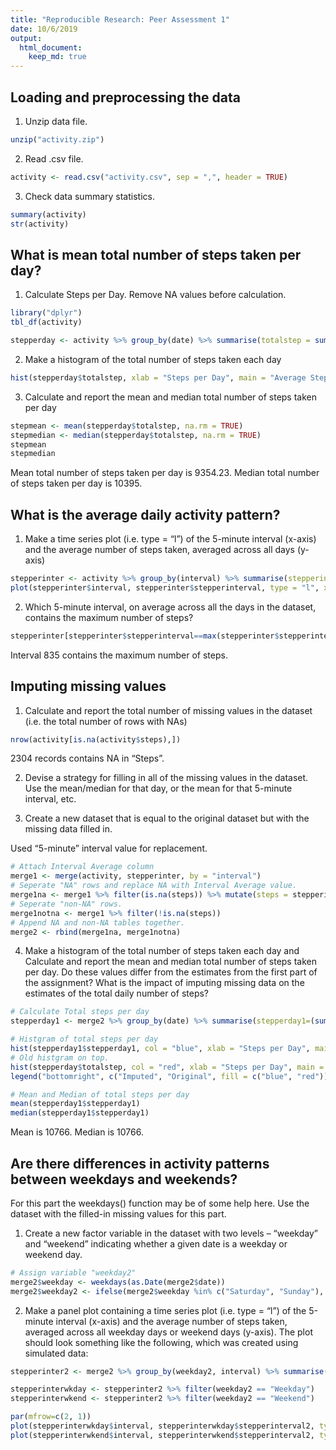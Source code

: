 ```yaml
---
title: "Reproducible Research: Peer Assessment 1"
date: 10/6/2019
output: 
  html_document:
    keep_md: true
---
```



## Loading and preprocessing the data
1. Unzip data file.
```r
unzip("activity.zip")
```

2. Read .csv file.
```r
activity <- read.csv("activity.csv", sep = ",", header = TRUE)
```

3. Check data summary statistics.
```r
summary(activity)
str(activity)
```

## What is mean total number of steps taken per day?
1. Calculate Steps per Day. Remove NA values before calculation.

```r
library("dplyr")
tbl_df(activity)
```

```r
stepperday <- activity %>% group_by(date) %>% summarise(totalstep = sum(steps, na.rm = TRUE))
```

2. Make a histogram of the total number of steps taken each day
```r
hist(stepperday$totalstep, xlab = "Steps per Day", main = "Average Steps per Day")
```

3. Calculate and report the mean and median total number of steps taken per day
```r
stepmean <- mean(stepperday$totalstep, na.rm = TRUE)
stepmedian <- median(stepperday$totalstep, na.rm = TRUE)
stepmean
stepmedian
```
Mean total number of steps taken per day is 9354.23.
Median total number of steps taken per day is 10395.


## What is the average daily activity pattern?
1. Make a time series plot (i.e. type = "l") of the 5-minute interval (x-axis) and the average number of steps taken, averaged across all days (y-axis)
```r
stepperinter <- activity %>% group_by(interval) %>% summarise(stepperinterval=(mean(steps, na.rm = TRUE)))
plot(stepperinter$interval, stepperinter$stepperinterval, type = "l", xlab = "Interval", ylab = "Avg Steps", main = "Average Steps per Interval")
```

2. Which 5-minute interval, on average across all the days in the dataset, contains the maximum number of steps?
```r
stepperinter[stepperinter$stepperinterval==max(stepperinter$stepperinterval), 1]
```
Interval 835 contains the maximum number of steps.

## Imputing missing values
1. Calculate and report the total number of missing values in the dataset (i.e. the total number of rows with NAs)
```r
nrow(activity[is.na(activity$steps),])
```
2304 records contains NA in "Steps".

2. Devise a strategy for filling in all of the missing values in the dataset. Use the mean/median for that day, or the mean for that 5-minute interval, etc.

3. Create a new dataset that is equal to the original dataset but with the missing data filled in.

Used "5-minute" interval value for replacement.
```r
# Attach Interval Average column
merge1 <- merge(activity, stepperinter, by = "interval")
# Seperate "NA" rows and replace NA with Interval Average value.
merge1na <- merge1 %>% filter(is.na(steps)) %>% mutate(steps = stepperinterval)
# Seperate "non-NA" rows.
merge1notna <- merge1 %>% filter(!is.na(steps))
# Append NA and non-NA tables together.
merge2 <- rbind(merge1na, merge1notna)
```

4. Make a histogram of the total number of steps taken each day and Calculate and report the mean and median total number of steps taken per day. Do these values differ from the estimates from the first part of the assignment? What is the impact of imputing missing data on the estimates of the total daily number of steps?

```r
# Calculate Total steps per day
stepperday1 <- merge2 %>% group_by(date) %>% summarise(stepperday1=(sum(steps, na.rm = TRUE)))

# Histgram of total steps per day
hist(stepperday1$stepperday1, col = "blue", xlab = "Steps per Day", main = "Total Steps per Day (Missing Value Replaced)")
# Old histgram on top.
hist(stepperday$totalstep, col = "red", xlab = "Steps per Day", main = "Total Steps per Day (Missing Value Replaced)", add = T)
legend("bottomright", c("Imputed", "Original", fill = c("blue", "red")))

# Mean and Median of total steps per day
mean(stepperday1$stepperday1)
median(stepperday1$stepperday1)
```
Mean is 10766.
Median is 10766.

## Are there differences in activity patterns between weekdays and weekends?
For this part the weekdays() function may be of some help here. Use the dataset with the filled-in missing values for this part.

1. Create a new factor variable in the dataset with two levels -- "weekday" and "weekend" indicating whether a given date is a weekday or weekend day.
```r
# Assign variable "weekday2"
merge2$weekday <- weekdays(as.Date(merge2$date))
merge2$weekday2 <- ifelse(merge2$weekday %in% c("Saturday", "Sunday"), "Weekend", "Weekday")
```

2. Make a panel plot containing a time series plot (i.e. type = "l") of the 5-minute interval (x-axis) and the average number of steps taken, averaged across all weekday days or weekend days (y-axis). The plot should look something like the following, which was created using simulated data:
```r
stepperinter2 <- merge2 %>% group_by(weekday2, interval) %>% summarise(stepperinterval2=(mean(steps, na.rm = TRUE)))

stepperinterwkday <- stepperinter2 %>% filter(weekday2 == "Weekday")
stepperinterwkend <- stepperinter2 %>% filter(weekday2 == "Weekend")

par(mfrow=c(2, 1))
plot(stepperinterwkday$interval, stepperinterwkday$stepperinterval2, type = "l", xlab = "Interval", ylab = "Steps", main = "Weekday", col = "blue")
plot(stepperinterwkend$interval, stepperinterwkend$stepperinterval2, type = "l", xlab = "Interval", ylab = "Steps", main = "Weekend", col = "red")
```





